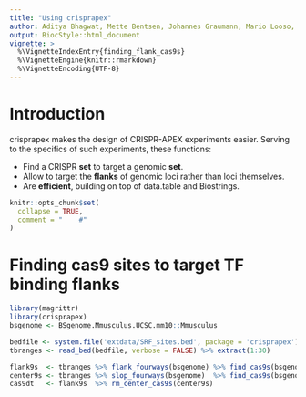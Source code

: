 ```yaml
---
title: "Using crisprapex"
author: Aditya Bhagwat, Mette Bentsen, Johannes Graumann, Mario Looso, 
output: BiocStyle::html_document
vignette: >
  %\VignetteIndexEntry{finding_flank_cas9s}
  %\VignetteEngine{knitr::rmarkdown}
  %\VignetteEncoding{UTF-8}
---
```


# Introduction

crisprapex makes the design of CRISPR-APEX experiments easier.
Serving to the specifics of such experiments, these functions:

* Find a CRISPR **set** to target a genomic **set**.
* Allow to target the **flanks** of genomic loci rather than loci themselves.
* Are **efficient**, building on top of data.table and Biostrings.

```r
knitr::opts_chunk$set(
  collapse = TRUE,
  comment = "    #"
)
```

# Finding cas9 sites to target TF binding flanks

```r
library(magrittr)
library(crisprapex)
bsgenome <- BSgenome.Mmusculus.UCSC.mm10::Mmusculus

bedfile <- system.file('extdata/SRF_sites.bed', package = 'crisprapex')
tbranges <- read_bed(bedfile, verbose = FALSE) %>% extract(1:30)

flank9s  <- tbranges %>% flank_fourways(bsgenome) %>% find_cas9s(bsgenome)
center9s <- tbranges %>% slop_fourways(bsgenome)  %>% find_cas9s(bsgenome)
cas9dt   <- flank9s  %>% rm_center_cas9s(center9s)
```
